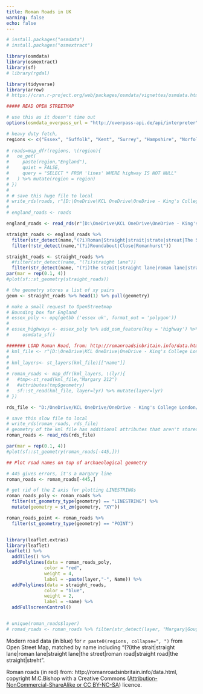 ```yaml
---
title: Roman Roads in UK
warning: false
echo: false
---
```


```r
# install.packages("osmdata")
# install.packages("osmextract")

library(osmdata)
library(osmextract)
library(sf)
# library(rgdal)

library(tidyverse)
library(arrow)
# https://cran.r-project.org/web/packages/osmdata/vignettes/osmdata.html#1_Introduction

##### READ OPEN STREETMAP

# use this as it doesn't time out
options(osmdata_overpass_url = "http://overpass-api.de/api/interpreter")

# heavy duty fetch, 
regions <- c("Essex", "Suffolk", "Kent", "Surrey", "Hampshire", "Norfolk", "Cambridgeshire", "Hertfordshire", "East Sussex", "West Sussex", "Cumbria", "Durham", "Bedfordshire", "Buckinghamshire", "Oxfordshire", "Wiltshire", "Lincolnshire","Berkshire", "Dorset", "Somerset", "Devon", "Cornwall", "Warwickshire", "Cheshire", "Rutland")
 
# roads=map_dfr(regions, \(region){
#   oe_get(
#     paste(region,"England"),
#     quiet = FALSE,
#     query = "SELECT * FROM 'lines' WHERE highway IS NOT NULL"
#   ) %>% mutate(region = region)
# })
# 
# # save this huge file to local
# write_rds(roads, r"[D:\OneDrive\KCL OneDrive\OneDrive - King's College London\Code\QERKCL_PISA\data\OSM\highways_england.rds]")
# 
# england_roads <- roads

england_roads <- read_rds(r"[D:\OneDrive\KCL OneDrive\OneDrive - King's College London\Code\QERKCL_PISA\data\OSM\highways_england.rds]")

straight_roads <- england_roads %>% 
  filter(str_detect(name,"(?i)Roman|Straight|strait|strate|streat|The Street|streht")) %>%
  filter(!str_detect(name,"(?i)Roundabout|Close|Romanhurst"))

straight_roads <- straight_roads %>% 
  #filter(str_detect(name, "(?i)straight lane"))
  filter(str_detect(name, "(?i)the strait|straight lane|roman lane|straight lane|the street|roman road|straight road|the straight|streht"))
par(mar = rep(0.1, 4))
#plot(sf::st_geometry(straight_roads))

# the geometry stores a list of xy pairs
geom <- straight_roads %>% head(1) %>% pull(geometry)

# make a small request to OpenStreetmap
# Bounding box for England
# essex_poly <- opq(getbb ('essex uk', format_out = 'polygon'))
# 
# essex_highways <- essex_poly %>% add_osm_feature(key = 'highway') %>%
#     osmdata_sf()

####### LOAD Roman Road, from: http://romanroadsinbritain.info/data.html
# kml_file <- r"[D:\OneDrive\KCL OneDrive\OneDrive - King's College London\Code\QERKCL_PISA\data\OSM\roman.kml]"
# 
# kml_layers<- st_layers(kml_file)[["name"]]
# 
# roman_roads <- map_dfr(kml_layers, \(lyr){
#   #tmp<-st_read(kml_file,"Margary 212")
#   #attributes(tmp$geometry)
#   sf::st_read(kml_file, layer=lyr) %>% mutate(layer=lyr)
# })

rds_file <- "D:/OneDrive/KCL OneDrive/OneDrive - King's College London/Code/QERKCL_PISA/data/OSM/roman_roads.rds"

# save this slow file to local
# write_rds(roman_roads, rds_file)
# geometry of the kml file has additional attributes that aren't stored in a parquet file, so using an rds
roman_roads <- read_rds(rds_file)

par(mar = rep(0.1, 4))
#plot(sf::st_geometry(roman_roads[-445,]))

## Plot road names on top of archaeological geometry

# 445 gives errors, it's a margary line
roman_roads <- roman_roads[-445,]

# get rid of the Z axis for plotting LINESTRINGs
roman_roads_poly <- roman_roads %>% 
  filter(st_geometry_type(geometry) == "LINESTRING") %>%
  mutate(geometry = st_zm(geometry, "XY"))

roman_roads_point <- roman_roads %>% 
  filter(st_geometry_type(geometry) == "POINT")


library(leaflet.extras)
library(leaflet)
leaflet() %>%
  addTiles() %>%
  addPolylines(data = roman_roads_poly, 
              color = "red", 
              weight = 4,
              label = ~paste(layer,"-", Name)) %>%
  addPolylines(data = straight_roads, 
              color = "blue", 
              weight = 2,
              label = ~name) %>%
  addFullscreenControl()


# unique(roman_roads$layer)
# romad_roads <- roman_roads %>% filter(str_detect(layer, "Margary|Gough|Street|Early Medieval|roads"))

```

Modern road data (in blue) for `r paste0(regions, collapse=", ")` from Open Street Map, matched by name including "(?i)the strait|straight lane|roman lane|straight lane|the street|roman road|straight road|the straight|streht".

Roman roads (in red) from: http://romanroadsinbritain.info/data.html, copyright M.C.Bishop with a Creative Commons ([Attribution-NonCommercial-ShareAlike or CC BY-NC-SA](https://creativecommons.org/licenses/by-nc-sa/4.0/)) licence.


